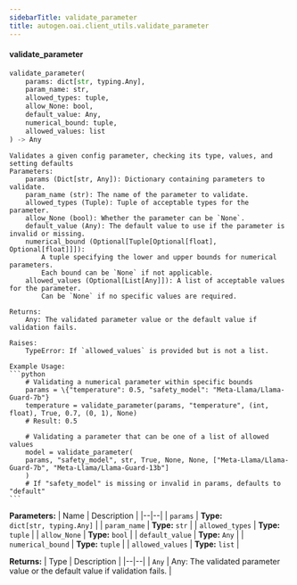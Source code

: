 ```yaml
---
sidebarTitle: validate_parameter
title: autogen.oai.client_utils.validate_parameter
---
```


<code class="doc-symbol doc-symbol-heading doc-symbol-function"></code>
#### validate_parameter
<a href="#autogen.oai.client_utils..validate_parameter" class="headerlink" title="Permanent link"></a>

```python
validate_parameter(
    params: dict[str, typing.Any],
    param_name: str,
    allowed_types: tuple,
    allow_None: bool,
    default_value: Any,
    numerical_bound: tuple,
    allowed_values: list
) -> Any
```

    Validates a given config parameter, checking its type, values, and setting defaults
    Parameters:
        params (Dict[str, Any]): Dictionary containing parameters to validate.
        param_name (str): The name of the parameter to validate.
        allowed_types (Tuple): Tuple of acceptable types for the parameter.
        allow_None (bool): Whether the parameter can be `None`.
        default_value (Any): The default value to use if the parameter is invalid or missing.
        numerical_bound (Optional[Tuple[Optional[float], Optional[float]]]):
            A tuple specifying the lower and upper bounds for numerical parameters.
            Each bound can be `None` if not applicable.
        allowed_values (Optional[List[Any]]): A list of acceptable values for the parameter.
            Can be `None` if no specific values are required.
    
    Returns:
        Any: The validated parameter value or the default value if validation fails.
    
    Raises:
        TypeError: If `allowed_values` is provided but is not a list.
    
    Example Usage:
    ```python
        # Validating a numerical parameter within specific bounds
        params = \{"temperature": 0.5, "safety_model": "Meta-Llama/Llama-Guard-7b"}
        temperature = validate_parameter(params, "temperature", (int, float), True, 0.7, (0, 1), None)
        # Result: 0.5
    
        # Validating a parameter that can be one of a list of allowed values
        model = validate_parameter(
        params, "safety_model", str, True, None, None, ["Meta-Llama/Llama-Guard-7b", "Meta-Llama/Llama-Guard-13b"]
        )
        # If "safety_model" is missing or invalid in params, defaults to "default"
    ```

<b>Parameters:</b>
| Name | Description |
|--|--|
| `params` | **Type:** `dict[str, typing.Any]` |
| `param_name` | **Type:** `str` |
| `allowed_types` | **Type:** `tuple` |
| `allow_None` | **Type:** `bool` |
| `default_value` | **Type:** `Any` |
| `numerical_bound` | **Type:** `tuple` |
| `allowed_values` | **Type:** `list` |

<b>Returns:</b>
| Type | Description |
|--|--|
| `Any` | Any: The validated parameter value or the default value if validation fails. |

<br />